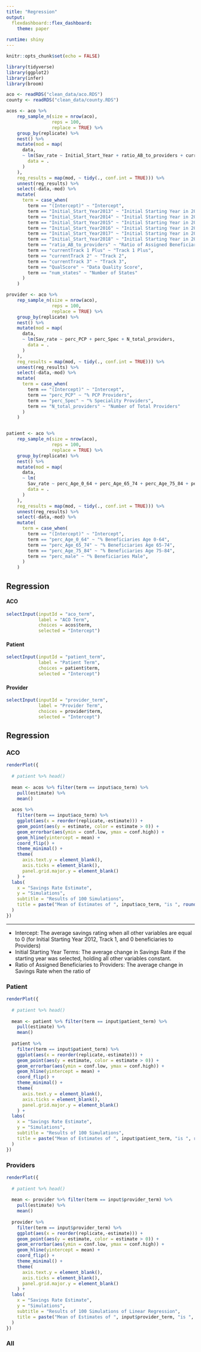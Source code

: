 ```yaml
---
title: "Regression"
output: 
  flexdashboard::flex_dashboard:
    theme: paper
    
runtime: shiny
---
```


```r
knitr::opts_chunk$set(echo = FALSE)

library(tidyverse)
library(ggplot2)
library(infer)
library(broom)

aco <- readRDS("clean_data/aco.RDS")
county <- readRDS("clean_data/county.RDS")
```

```r

acos <- aco %>%
    rep_sample_n(size = nrow(aco),
                 reps = 100,
                 replace = TRUE) %>%
    group_by(replicate) %>%
    nest() %>%
    mutate(mod = map(
      data,
      ~ lm(Sav_rate ~ Initial_Start_Year + ratio_AB_to_providers + current + QualScore + num_states,
        data = .
      )
    ),
    reg_results = map(mod, ~ tidy(., conf.int = TRUE))) %>%
    unnest(reg_results) %>%
    select(-data,-mod) %>%
    mutate(
      term = case_when(
        term == "(Intercept)" ~ "Intercept",
        term == "Initial_Start_Year2013" ~ "Initial Starting Year in 2013",
        term == "Initial_Start_Year2014" ~ "Initial Starting Year in 2014",
        term == "Initial_Start_Year2015" ~ "Initial Starting Year in 2015",
        term == "Initial_Start_Year2016" ~ "Initial Starting Year in 2016",
        term == "Initial_Start_Year2017" ~ "Initial Starting Year in 2017",
        term == "Initial_Start_Year2018" ~ "Initial Starting Year in 2018",
        term == "ratio_AB_to_providers" ~ "Ratio of Assigned Beneficiaries to Providers",
        term == "currentTrack 1 Plus" ~ "Track 1 Plus",
        term == "currentTrack 2" ~ "Track 2",
        term == "currentTrack 3" ~ "Track 3",
        term == "QualScore" ~ "Data Quality Score",
        term == "num_states" ~ "Number of States"
      )
    )

provider <- aco %>%
    rep_sample_n(size = nrow(aco),
                 reps = 100,
                 replace = TRUE) %>%
    group_by(replicate) %>%
    nest() %>%
    mutate(mod = map(
      data,
      ~ lm(Sav_rate ~ perc_PCP + perc_Spec + N_total_providers,
        data = .
      )
    ),
    reg_results = map(mod, ~ tidy(., conf.int = TRUE))) %>%
    unnest(reg_results) %>%
    select(-data,-mod) %>%
    mutate(
      term = case_when(
        term == "(Intercept)" ~ "Intercept",
        term == "perc_PCP" ~ "% PCP Providers",
        term == "perc_Spec" ~ "% Speciality Providers",
        term == "N_total_providers" ~ "Number of Total Providers"
      )
    )


patient <- aco %>%
    rep_sample_n(size = nrow(aco),
                 reps = 100,
                 replace = TRUE) %>%
    group_by(replicate) %>%
    nest() %>%
    mutate(mod = map(
      data,
      ~ lm(
        Sav_rate ~ perc_Age_0_64 + perc_Age_65_74 + perc_Age_75_84 + perc_Age_85plus + perc_male,
        data = .
      )
    ),
    reg_results = map(mod, ~ tidy(., conf.int = TRUE))) %>%
    unnest(reg_results) %>%
    select(-data,-mod) %>%
    mutate(
      term = case_when(
        term == "(Intercept)" ~ "Intercept",
        term == "perc_Age_0_64" ~ "% Beneficiaries Age 0-64",
        term == "perc_Age_65_74" ~ "% Beneficiaries Age 65-74",
        term == "perc_Age_75_84" ~ "% Beneficiaries Age 75-84",
        term == "perc_male" ~ "% Beneficiaries Male",
      )
    )
```


Regression {.sidebar}
-------------------------------------

#### ACO

```r
selectInput(inputId = "aco_term",
            label = "ACO Term",
            choices = acos$term,
            selected = "Intercept")
```

#### Patient

```r
selectInput(inputId = "patient_term",
            label = "Patient Term",
            choices = patient$term,
            selected = "Intercept")
```


#### Provider

```r

selectInput(inputId = "provider_term",
            label = "Provider Term",
            choices = provider$term,
            selected = "Intercept")

```


Regression {.tabset}
-------------------------------------

### ACO

```r
renderPlot({
  
  # patient %>% head()
  
  mean <- acos %>% filter(term == input$aco_term) %>%
    pull(estimate) %>%
    mean()
  
  acos %>%
    filter(term == input$aco_term) %>%
    ggplot(aes(x = reorder(replicate,-estimate))) +
    geom_point(aes(y = estimate, color = estimate > 0)) +
    geom_errorbar(aes(ymin = conf.low, ymax = conf.high)) +
    geom_hline(yintercept = mean) +
    coord_flip() +
    theme_minimal() +
    theme(
      axis.text.y = element_blank(),
      axis.ticks = element_blank(),
      panel.grid.major.y = element_blank()
    ) +
  labs(
    x = "Savings Rate Estimate",
    y = "Simulations",
    subtitle = "Results of 100 Simulations",
    title = paste("Mean of Estimates of ", input$aco_term, "is ", round(mean, 3))
  )
})
```

***

* Intercept: The average savings rating when all other variables are equal to 0 (for Initial Starting Year 2012, Track 1, and 0 beneficiaries to Providers)
* Initial Starting Year Terms: The average change in Savings Rate if the starting year was selected, holding all other variables constant.
* Ratio of Assigned Beneficiaries to Providers: The average change in Savings Rate when the ratio of


### Patient

```r
renderPlot({
  
  # patient %>% head()
  
  mean <- patient %>% filter(term == input$patient_term) %>%
    pull(estimate) %>%
    mean()
  
  patient %>%
    filter(term == input$patient_term) %>%
    ggplot(aes(x = reorder(replicate,-estimate))) +
    geom_point(aes(y = estimate, color = estimate > 0)) +
    geom_errorbar(aes(ymin = conf.low, ymax = conf.high)) +
    geom_hline(yintercept = mean) +
    coord_flip() +
    theme_minimal() +
    theme(
      axis.text.y = element_blank(),
      axis.ticks = element_blank(),
      panel.grid.major.y = element_blank()
    ) +
  labs(
    x = "Savings Rate Estimate",
    y = "Simulations",
    subtitle = "Results of 100 Simulations",
    title = paste("Mean of Estimates of ", input$patient_term, "is ", round(mean, 3))
  )
})
```



### Providers

```r
renderPlot({
  
  # patient %>% head()
  
  mean <- provider %>% filter(term == input$provider_term) %>%
    pull(estimate) %>%
    mean()
  
  provider %>%
    filter(term == input$provider_term) %>%
    ggplot(aes(x = reorder(replicate,-estimate))) +
    geom_point(aes(y = estimate, color = estimate > 0)) +
    geom_errorbar(aes(ymin = conf.low, ymax = conf.high)) +
    geom_hline(yintercept = mean) +
    coord_flip() +
    theme_minimal() +
    theme(
      axis.text.y = element_blank(),
      axis.ticks = element_blank(),
      panel.grid.major.y = element_blank()
    ) +
  labs(
    x = "Savings Rate Estimate",
    y = "Simulations",
    subtitle = "Results of 100 Simulations of Linear Regression",
    title = paste("Mean of Estimates of ", input$provider_term, "is ", round(mean, 3))
  )
})
```


### All
